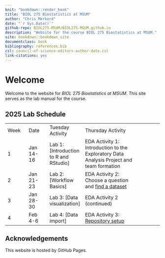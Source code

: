 ```yaml
---
knit: "bookdown::render_book"
title: "BIOL 275 Biostatistics at MSUM"
author: "Chris Merkord"
date: "`r Sys.Date()`"
github-repo: BIOL275-MSUM/BIOL275-MSUM.github.io
description: "Website for the course BIOL 275 Biostatistics at MSUM."
site: bookdown::bookdown_site
documentclass: book
bibliography: references.bib
csl: council-of-science-editors-author-date.csl
link-citations: yes
---
```


# Welcome {.unnumbered}

Welcome to the website for *BIOL 275 Biostatistics at MSUM*. This site serves as the lab manual for the course.

## 2025 Lab Schedule

|  |  |  |  |  |
|-----------|-----------|-----------|------------------------------|-----------|
| Week | Date | Tuesday Activity | Thursday Activity |  |
| 1 | Jan 14-16 | Lab 1: [Introduction to R and RStudio] | EDA Activity 1: Introduction to the Exploratory Data Analysis Project and team formation |  |
| 2 | Jan 21-23 | Lab 2: [Workflow Basics] | EDA Activity 2: Choose a question and [find a dataset](data-sets.html) |  |
| 3 | Jan 28-30 | Lab 3: [Data visualization] | EDA Activity 2 (continued) |  |
| 4 | Feb 4-6 | Lab 4: [Data import] | EDA Activity 3: [Repository setup](eda-repository.html) |  |

## Acknowledgements {.unnumbered}

This website is hosted by GitHub Pages.

